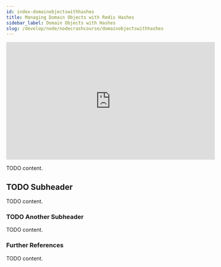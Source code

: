```yaml
---
id: index-domainobjectswithhashes
title: Managing Domain Objects with Redis Hashes
sidebar_label: Domain Objects with Hashes
slug: /develop/node/nodecrashcourse/domainobjectswithhashes
---
```



<div class="text--center">
<iframe width="560" height="315" src="https://www.youtube.com/embed/xASSiToabSM" frameborder="0" allow="accelerometer; autoplay; clipboard-write; encrypted-media; gyroscope; picture-in-picture" allowfullscreen></iframe>
</div>

TODO content.

## TODO Subheader

TODO content.

### TODO Another Subheader

TODO content.

### Further References

TODO content.
